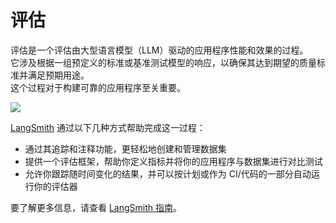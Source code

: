 # 评估

<span data-heading-keywords="评估,evaluate"></span>

评估是一个评估由大型语言模型（LLM）驱动的应用程序性能和效果的过程。  
它涉及根据一组预定义的标准或基准测试模型的响应，以确保其达到期望的质量标准并满足预期用途。  
这个过程对于构建可靠的应用程序至关重要。

![](/img/langsmith_evaluate.png)

[LangSmith](https://docs.smith.langchain.com/) 通过以下几种方式帮助完成这一过程：

- 通过其追踪和注释功能，更轻松地创建和管理数据集
- 提供一个评估框架，帮助你定义指标并将你的应用程序与数据集进行对比测试
- 允许你跟踪随时间变化的结果，并可以按计划或作为 CI/代码的一部分自动运行你的评估器

要了解更多信息，请查看 [LangSmith 指南](https://docs.smith.langchain.com/concepts/evaluation)。